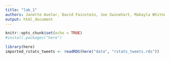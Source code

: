 ```yaml
---
title: "lab_1"
authors: Janette Avelar, David Fainstein, Joe Swinehart, Makayla Whitney
output: html_document
---
```


```r
knitr::opts_chunk$set(echo = TRUE)
#install.packages("here")
```

```r
library(here)
imported_rstats_tweets <- readRDS(here("data", "rstats_tweets.rds"))
```

```r

```

```r

```

```r

```

```r

```

